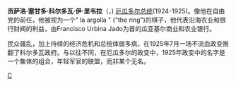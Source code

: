 '''贡萨洛·塞甘多·科尔多瓦·伊·里韦拉'''（'''{{lang-es|Gonzalo Segundo Córdova y Rivera}}'''，{{bd|1863年||1928年}}) [[厄瓜多尔总统|厄瓜多尔总统]](1924-1925)。像他在自由党的前任，他被视为一个" la argolla " ("the ring")的棋子，他代表沿海农业和银行财阀的利益，由Francisco Urbina Jado为首的瓜亚基尔商业和农业银行。

民众骚乱，加上持续的经济危机和总统体弱多病，在1925年7月一场不流血政变推翻了科尔多瓦政府。与以往不同，在厄瓜多尔的政变中，1925年政变中的名字是一个集体的组合，年轻军官的联盟，而非某个无名。

{{start box}}
{{succession box | [[何塞·路易斯·塔马约|何塞·路易斯·塔马约]]| [[路易斯·特尔莫·帕斯·伊·米尼奥|路易斯·特尔莫·帕斯·伊·米尼奥]]|[[厄瓜多尔总统|厄瓜多尔总统]]|1924年—1925年}}
{{end box}}

{{Authority control}}
{{美洲政治人物小作品}}
[[Category:厄瓜多尔總統|C]]